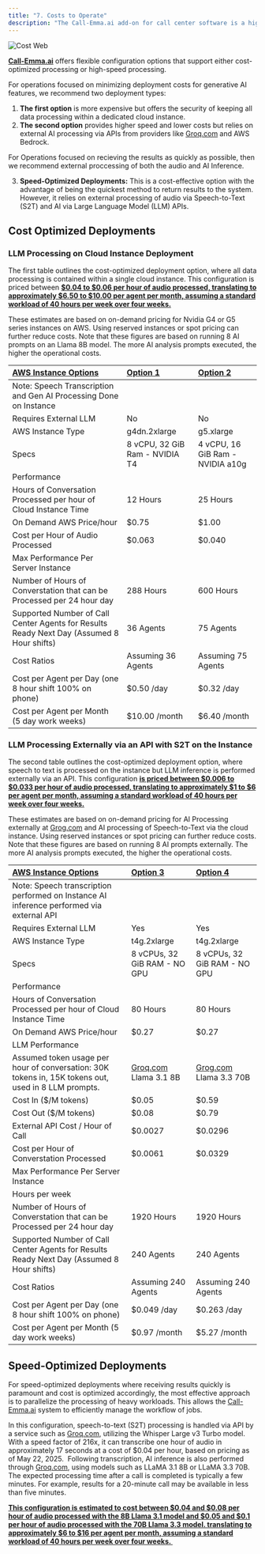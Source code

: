 ```yaml
---
title: "7. Costs to Operate"
description: "The Call-Emma.ai add-on for call center software is a highly configurable solution that enables organizations to optimize for cost, quality, and speed based on their specific use cases. This page outlines various configuration options along with their associated operating costs, calculated per hour of audio conversation processed and per agent. Please note: actual pricing may vary significantly depending on negotiated cloud infrastructure rates and external AI token costs. "
---
```


![Cost Web](/images/cost.webp)

[**Call-Emma.ai**](http://Call-Emma.ai) offers flexible configuration options that support either cost-optimized processing or high-speed processing. 

For operations focused on minimizing deployment costs for generative AI features, we recommend two deployment types:

1. **The first option** is more expensive but offers the security of keeping all data processing within a dedicated cloud instance.
2. **The second option** provides higher speed and lower costs but relies on external AI processing via APIs from providers like [Groq.com](http://Groq.com) and AWS Bedrock.

For Operations focused on recieving the results as quickly as possible, then we recommend external proccessing of both the audio and AI Inference.

3. **Speed-Optimized Deployments:** This is a cost-effective option with the advantage of being the quickest method to return results to the system. However, it relies on external processing of audio via Speech-to-Text (S2T) and AI via Large Language Model (LLM) APIs.

## Cost Optimized Deployments

### LLM Processing on Cloud Instance Deployment 

The first table outlines the cost-optimized deployment option, where all data processing is contained within a single cloud instance. This configuration is priced between **<u>\$0.04 to \$0.06 per hour of audio processed, translating to approximately \$6.50 to \$10.00 per agent per month, assuming a standard workload of 40 hours per week over four weeks.</u>**

These estimates are based on on-demand pricing for Nvidia G4 or G5 series instances on AWS. Using reserved instances or spot pricing can further reduce costs. Note that these figures are based on running 8 AI prompts on an Llama 8B model. The more AI analysis prompts executed, the higher the operational costs.

| <u>AWS Instance Options</u>                                                               | <u>Option 1</u>                | <u>Option 2</u>                  |
| :---------------------------------------------------------------------------------------- | :----------------------------- | :------------------------------- |
| Note: Speech Transcription and Gen AI Processing Done on Instance                         |                                |                                  |
| Requires External LLM                                                                     | No                             | No                               |
| AWS Instance Type                                                                         | g4dn.2xlarge                   | g5.xlarge                        |
| Specs                                                                                     | 8 vCPU, 32 GiB Ram - NVIDIA T4 | 4 vCPU, 16 GiB Ram - NVIDIA a10g |
| Performance                                                                               |                                |                                  |
| Hours of Conversation Processed per hour of Cloud Instance Time                           | 12 Hours                       | 25 Hours                         |
| On Demand AWS Price/hour                                                                  | \$0.75                         | \$1.00                           |
| Cost per Hour of Audio Processed                                                          | \$0.063                        | \$0.040                          |
| Max Performance Per Server Instance                                                       |                                |                                  |
| Number of Hours of Converstation that can be Processed per 24 hour day                    | 288 Hours                      | 600 Hours                        |
| Supported Number of Call Center Agents for Results Ready Next Day (Assumed 8 Hour shifts) | 36 Agents                      | 75 Agents                        |
| Cost Ratios                                                                               | Assuming 36 Agents             | Assuming 75 Agents               |
| Cost per Agent per Day (one 8 hour shift 100% on phone)                                   | \$0.50 /day                    | \$0.32 /day                      |
| Cost per Agent per Month (5 day work weeks)                                               | \$10.00 /month                 | \$6.40 /month                    |

### LLM Processing Externally via an API with S2T on the Instance 

The second table outlines the cost-optimized deployment option, where speech to text is processed on the instance but LLM inference is performed externally via an API. This configuration **<u>is priced between \$0.006 to \$0.033 per hour of audio processed, translating to approximately \$1 to \$6 per agent per month, assuming a standard workload of 40 hours per week over four weeks.</u>**

These estimates are based on on-demand pricing for AI Processing externally at [<u>Grog.com</u>](http://Grog.com) and AI processing of Speech-to-Text via the cloud instance. Using reserved instances or spot pricing can further reduce costs. Note that these figures are based on running 8 AI prompts externally. The more AI analysis prompts executed, the higher the operational costs.

| **<u>AWS Instance Options</u>**                                                                     | **<u>Option 3</u>**                      | **<u>Option 4</u>**                       |
| :-------------------------------------------------------------------------------------------------- | :--------------------------------------- | :---------------------------------------- |
| Note: Speech transcription performed on Instance AI inference performed via external API            |                                          |                                           |
| Requires External LLM                                                                               | Yes                                      | Yes                                       |
| AWS Instance Type                                                                                   | t4g.2xlarge                              | t4g.2xlarge                               |
| Specs                                                                                               | 8 vCPUs, 32 GiB RAM - NO GPU             | 8 vCPUs, 32 GiB RAM - NO GPU              |
| Performance                                                                                         |                                          |                                           |
| Hours of Conversation Processed per hour of Cloud Instance Time                                     | 80 Hours                                 | 80 Hours                                  |
| On Demand AWS Price/hour                                                                            | \$0.27                                   | \$0.27                                    |
| LLM Performance                                                                                     |                                          |                                           |
| Assumed token usage per hour of conversation: 30K tokens in, 15K tokens out, used in 8 LLM prompts. | [Groq.com](http://Groq.com) Llama 3.1 8B | [Grog.com](http://Grog.com) Llama 3.3 70B |
| Cost In (\$/M tokens)                                                                               | \$0.05                                   | \$0.59                                    |
| Cost Out (\$/M tokens)                                                                              | \$0.08                                   | \$0.79                                    |
| External API Cost / Hour of Call                                                                    | \$0.0027                                 | \$0.0296                                  |
| Cost per Hour of Converstation Processed                                                            | \$0.0061                                 | \$0.0329                                  |
| Max Performance Per Server Instance                                                                 |                                          |                                           |
| Hours per week                                                                                      |                                          |                                           |
| Number of Hours of Converstation that can be Processed per 24 hour day                              | 1920 Hours                               | 1920 Hours                                |
| Supported Number of Call Center Agents for Results Ready Next Day (Assumed 8 Hour shifts)           | 240 Agents                               | 240 Agents                                |
| Cost Ratios                                                                                         | Assuming 240 Agents                      | Assuming 240 Agents                       |
| Cost per Agent per Day (one 8 hour shift 100% on phone)                                             | \$0.049 /day                             | \$0.263 /day                              |
| Cost per Agent per Month (5 day work weeks)                                                         | \$0.97 /month                            | \$5.27 /month                             |

## **Speed-Optimized Deployments**

For speed-optimized deployments where receiving results quickly is paramount and cost is optimized accordingly, the most effective approach is to parallelize the processing of heavy workloads. This allows the [Call-Emma.ai](http://Call-Emma.ai) system to efficiently manage the workflow of jobs.

In this configuration, speech-to-text (S2T) processing is handled via API by a service such as [Groq.com](http://Groq.com), utilizing the Whisper Large v3 Turbo model. With a speed factor of 216x, it can transcribe one hour of audio in approximately 17 seconds at a cost of \$0.04 per hour, based on pricing as of May 22, 2025.  Following transcription, AI inference is also performed through [Groq.com](http://Groq.com), using models such as LLaMA 3.1 8B or LLaMA 3.3 70B. The expected processing time after a call is completed is typically a few minutes. For example, results for a 20-minute call may be available in less than five minutes.

**<u>This configuration is estimated to cost between \$0.04 and \$0.08 per hour of audio processed with the 8B Llama 3.1 model and \$0.05 and \$0.1 per hour of audio processed with the 70B Llama 3.3 model. translating to approximately \$6 to \$16 per agent per month, assuming a standard workload of 40 hours per week over four weeks. </u>**